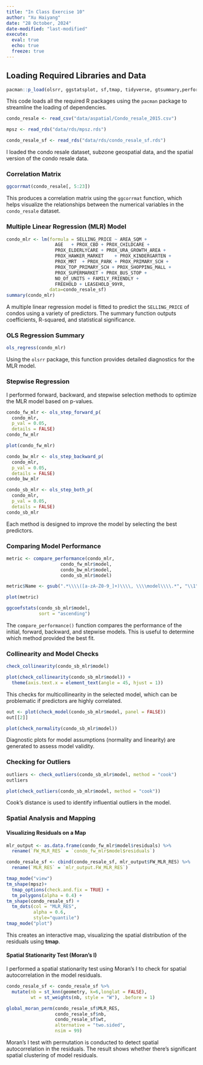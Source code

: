 ```yaml
---
title: "In Class Exercise 10"
author: "Xu Haiyang"
date: "28 October, 2024" 
date-modified: "last-modified"
execute: 
  eval: true
  echo: true
  freeze: true
---
```


## Loading Required Libraries and Data

```r
pacman::p_load(olsrr, ggstatsplot, sf,tmap, tidyverse, gtsummary,performance, see, sfdep)
```

This code loads all the required R packages using the `pacman` package to streamline the loading of dependencies.

```r
condo_resale <- read_csv("data/aspatial/Condo_resale_2015.csv")

mpsz <- read_rds("data/rds/mpsz.rds")

condo_resale_sf <- read_rds("data/rds/condo_resale_sf.rds")
```

I loaded the condo resale dataset, subzone geospatial data, and the spatial version of the condo resale data.

### **Correlation Matrix**

```r
ggcorrmat(condo_resale[, 5:23])
```

This produces a correlation matrix using the `ggcorrmat` function, which helps visualize the relationships between the numerical variables in the `condo_resale` dataset.

### **Multiple Linear Regression (MLR) Model**

```r
condo_mlr <- lm(formula = SELLING_PRICE ~ AREA_SQM + 
                  AGE   + PROX_CBD + PROX_CHILDCARE + 
                  PROX_ELDERLYCARE + PROX_URA_GROWTH_AREA + 
                  PROX_HAWKER_MARKET    + PROX_KINDERGARTEN + 
                  PROX_MRT  + PROX_PARK + PROX_PRIMARY_SCH + 
                  PROX_TOP_PRIMARY_SCH + PROX_SHOPPING_MALL + 
                  PROX_SUPERMARKET + PROX_BUS_STOP + 
                  NO_Of_UNITS + FAMILY_FRIENDLY + 
                  FREEHOLD + LEASEHOLD_99YR, 
                data=condo_resale_sf)
summary(condo_mlr)
```

A multiple linear regression model is fitted to predict the `SELLING_PRICE` of condos using a variety of predictors. The summary function outputs coefficients, R-squared, and statistical significance.

### **OLS Regression Summary**

```r
ols_regress(condo_mlr)
```

Using the `olsrr` package, this function provides detailed diagnostics for the MLR model.

### **Stepwise Regression**

I performed forward, backward, and stepwise selection methods to optimize the MLR model based on p-values.

```r
condo_fw_mlr <- ols_step_forward_p(
  condo_mlr,
  p_val = 0.05,
  details = FALSE)
condo_fw_mlr
```

```r
plot(condo_fw_mlr)
```

```r
condo_bw_mlr <- ols_step_backward_p(
  condo_mlr,
  p_val = 0.05,
  details = FALSE)
condo_bw_mlr
```

```r
condo_sb_mlr <- ols_step_both_p(
  condo_mlr,
  p_val = 0.05,
  details = FALSE)
condo_sb_mlr
```

Each method is designed to improve the model by selecting the best predictors.

### **Comparing Model Performance**

```r
metric <- compare_performance(condo_mlr, 
                    condo_fw_mlr$model,
                    condo_bw_mlr$model,
                    condo_sb_mlr$model)
```

```r
metric$Name <- gsub(".*\\\\([a-zA-Z0-9_]+)\\\\, \\\\model\\\\.*", "\\1", metric$Name)
```

```r
plot(metric)
```

```r
ggcoefstats(condo_sb_mlr$model,
            sort = "ascending")
```

The `compare_performance()` function compares the performance of the initial, forward, backward, and stepwise models. This is useful to determine which method provided the best fit.

### **Collinearity and Model Checks**

```r
check_collinearity(condo_sb_mlr$model)
```

```r
plot(check_collinearity(condo_sb_mlr$model)) +
  theme(axis.text.x = element_text(angle = 45, hjust = 1))
```

This checks for multicollinearity in the selected model, which can be problematic if predictors are highly correlated.

```r
out <- plot(check_model(condo_sb_mlr$model, panel = FALSE))
out[[2]]
```

```r
plot(check_normality(condo_sb_mlr$model))
```

Diagnostic plots for model assumptions (normality and linearity) are generated to assess model validity.

### **Checking for Outliers**

```r
outliers <- check_outliers(condo_sb_mlr$model, method = "cook")
outliers
```

```r
plot(check_outliers(condo_sb_mlr$model, method = "cook"))
```

Cook's distance is used to identify influential outliers in the model.

### **Spatial Analysis and Mapping**

#### **Visualizing Residuals on a Map**

```r
mlr_output <- as.data.frame(condo_fw_mlr$model$residuals) %>%
  rename(`FW_MLR_RES` = `condo_fw_mlr$model$residuals`)
```

```r
condo_resale_sf <- cbind(condo_resale_sf, mlr_output$FW_MLR_RES) %>%
  rename(`MLR_RES` = `mlr_output.FW_MLR_RES`)
```

```r
tmap_mode("view")
tm_shape(mpsz)+
  tmap_options(check.and.fix = TRUE) +
  tm_polygons(alpha = 0.4) +
tm_shape(condo_resale_sf) +  
  tm_dots(col = "MLR_RES",
          alpha = 0.6,
          style="quantile") 
tmap_mode("plot")
```

This creates an interactive map, visualizing the spatial distribution of the residuals using **tmap**.

#### **Spatial Stationarity Test (Moran's I)**

I performed a spatial stationarity test using Moran's I to check for spatial autocorrelation in the model residuals.

```r
condo_resale_sf <- condo_resale_sf %>%
  mutate(nb = st_knn(geometry, k=6,longlat = FALSE),
         wt = st_weights(nb, style = "W"), .before = 1)
```

```r
global_moran_perm(condo_resale_sf$MLR_RES, 
                  condo_resale_sf$nb, 
                  condo_resale_sf$wt, 
                  alternative = "two.sided", 
                  nsim = 99)
```

Moran's I test with permutation is conducted to detect spatial autocorrelation in the residuals. The result shows whether there's significant spatial clustering of model residuals.

